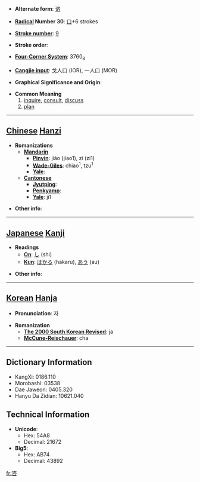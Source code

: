 * '''Alternate form''': [[谘]]

* '''[[Wiktionary:Chinese radical index| Radical]] Number 30''': [[Wiktionary:Chinese radical index 口|口]]+6 strokes

* '''[[Wiktionary:Chinese total strokes index|Stroke number]]''': [[Wiktionary:Chinese total strokes index 9|9]]

* '''Stroke order''': 

* '''[[Wiktionary:Chinese four corner index|Four-Corner System]]''': 3760<sub>8</sub>

* '''[[Wiktionary:Chinese Cangjie index|Cangjie input]]''': 戈人口 (IOR), 一人口 (MOR)

* '''Graphical Significance and Origin''': 

* '''Common Meaning'''
*#[[inquire]], [[consult]], [[discuss]]
*#[[plan]]


----

== [[Chinese]] [[Hanzi]] ==

* '''Romanizations'''
** '''[[Mandarin]]'''
*** '''[[Pinyin]]''': jiāo (jiao1), zī (zi1)
*** '''[[Wade-Giles]]''': chiao<sup>1</sup>, tzu<sup>1</sup>
*** '''[[Yale]]''': 
** '''[[Cantonese]]'''
*** '''[[Jyutping]]''':
*** '''[[Penkyamp]]''': 
*** '''[[Yale]]''': ji1

* '''Other info''': 

----

== [[Japanese]] [[Kanji]] ==

* '''Readings'''
** '''[[On]]''': [[し]] (shi)
** '''[[Kun]]''': [[はかる]] (hakaru), [[あう]] (au)

* '''Other info''':  

----

== [[Korean]] [[Hanja]] ==

* '''Pronunciation''': 자

* '''Romanization'''
** '''[[The 2000 South Korean Revised Romanization|The 2000 South Korean Revised]]''': ja
** '''[[McCune-Reischauer]]''': cha

----

== Dictionary Information ==

* KangXi: 0186.110
* Morobashi: 03538
* Dae Jaweon: 0405.320
* Hanyu Da Zidian: 10621.040

== Technical Information ==

* '''Unicode''':
** Hex: 54A8
** Decimal: 21672
* '''Big5''':
** Hex: AB74
** Decimal: 43892

[[fr:咨]]